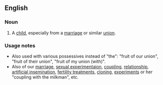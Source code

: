 ==English==

===Noun===
{{en-noun|sg=[[fruit]] of the [[union]]|-}}

# {{idiom|chiefly|literary}} A [[child]], especially from a [[marriage]] or similar [[union]].

===Usage notes===
*Also used with various possessives instead of "the": "fruit of our union", "fruit of their union", "fruit of my union (with)".
*Also of our [[marriage]], [[sexual experimentaion]], [[coupling]], [[relationship]], [[artificial insemination]], [[fertility treatments]], [[cloning]], [[experiments]] or her "coupling with the milkman", etc.